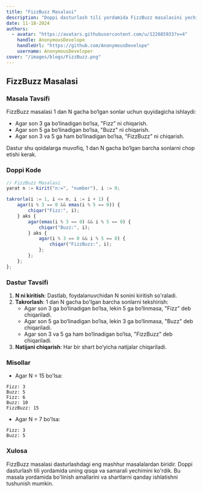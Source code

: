 ```yaml
---
title: "FizzBuzz Masalasi"
description: "Doppi dasturlash tili yordamida FizzBuzz masalasini yechish"
date: 11-18-2024
authors:
  - avatar: "https://avatars.githubusercontent.com/u/122685933?v=4"
    handle: AnonymousDevelope
    handleUrl: "https://github.com/AnonymousDevelope"
    username: AnonymousDeveloper
cover: "/images/blogs/FizzBuzz.png"
---
```


## FizzBuzz Masalasi

### Masala Tavsifi

FizzBuzz masalasi 1 dan N gacha bo‘lgan sonlar uchun quyidagicha ishlaydi:
- Agar son 3 ga bo‘linadigan bo‘lsa, "Fizz" ni chiqarish.
- Agar son 5 ga bo‘linadigan bo‘lsa, "Buzz" ni chiqarish.
- Agar son 3 va 5 ga ham bo‘linadigan bo‘lsa, "FizzBuzz" ni chiqarish.

Dastur shu qoidalarga muvofiq, 1 dan N gacha bo‘lgan barcha sonlarni chop etishi kerak.

### Doppi Kode

```js
// FizzBuzz Masalasi
yarat n := kirit("n:=", "number"), i := 0;

takrorla(i := 1, i <= n, i := i + 1) {
    agar(i % 3 == 0 && emas(i % 5 == 0)) {
        chiqar("Fizz:", i);
    } aks {
        agar(emas(i % 3 == 0) && i % 5 == 0) {
            chiqar("Buzz:", i);
        } aks {
            agar(i % 3 == 0 && i % 5 == 0) {
                chiqar("FizzBuzz:", i);
            };
        };
    };
};
```

### Dastur Tavsifi

1. **N ni kiritish**: Dastlab, foydalanuvchidan N sonini kiritish so'raladi.
2. **Takrorlash**: 1 dan N gacha bo'lgan barcha sonlarni tekshirish:
    - Agar son 3 ga bo‘linadigan bo‘lsa, lekin 5 ga bo‘linmasa, "Fizz" deb chiqariladi.
    - Agar son 5 ga bo‘linadigan bo‘lsa, lekin 3 ga bo‘linmasa, "Buzz" deb chiqariladi.
    - Agar son 3 va 5 ga ham bo‘linadigan bo‘lsa, "FizzBuzz" deb chiqariladi.
3. **Natijani chiqarish**: Har bir shart bo‘yicha natijalar chiqariladi.

### Misollar

- Agar N = 15 bo'lsa:
```
Fizz: 3
Buzz: 5
Fizz: 6
Buzz: 10
FizzBuzz: 15
```

- Agar N = 7 bo'lsa:
```
Fizz: 3
Buzz: 5
```

### Xulosa

FizzBuzz masalasi dasturlashdagi eng mashhur masalalardan biridir. Doppi dasturlash tili yordamida uning qisqa va samarali yechimini ko'rdik. Bu masala yordamida bo'linish amallarini va shartlarni qanday ishlatishni tushunish mumkin.